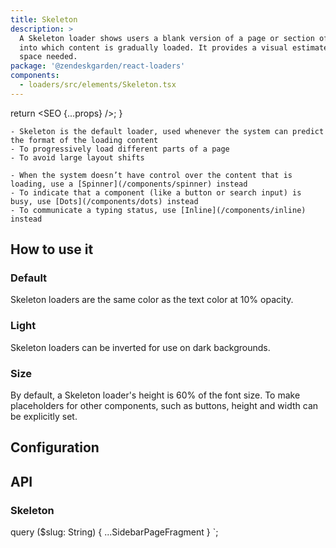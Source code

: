 ```yaml
---
title: Skeleton
description: >
  A Skeleton loader shows users a blank version of a page or section of a page
  into which content is gradually loaded. It provides a visual estimate of the
  space needed.
package: '@zendeskgarden/react-loaders'
components:
  - loaders/src/elements/Skeleton.tsx
---
```



  return <SEO {...props} />;
}

<Usage>
  <Use>

    - Skeleton is the default loader, used whenever the system can predict the format of the loading content
    - To progressively load different parts of a page
    - To avoid large layout shifts

  </Use>
  <Misuse>

    - When the system doesn’t have control over the content that is loading, use a [Spinner](/components/spinner) instead
    - To indicate that a component (like a button or search input) is busy, use [Dots](/components/dots) instead
    - To communicate a typing status, use [Inline](/components/inline) instead

  </Misuse>
</Usage>

## How to use it

### Default

Skeleton loaders are the same color as the text color at 10% opacity.


<CodeExample code={DefaultCode}>
  <Default />
</CodeExample>

### Light

Skeleton loaders can be inverted for use on dark backgrounds.


<CodeExample code={LightCode}>
  <Light />
</CodeExample>

### Size

By default, a Skeleton loader's height is 60% of the font size. To
make placeholders for other components, such as buttons, height and width can be
explicitly set.


<CodeExample code={SizeCode}>
  <Size />
</CodeExample>

## Configuration

<Configuration reactPackage={props.data.mdx.package} components={props.data.mdx.components} />

## API

### Skeleton

<Component components={props.data.mdx.components} componentName="skeleton" />

<PropSheet components={props.data.mdx.components} componentName="skeleton" />


  query ($slug: String) {
    ...SidebarPageFragment
  }
`;
